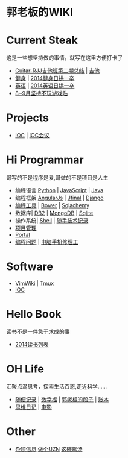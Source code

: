 = 郭老板的WIKI =

= Current Steak = 
这是一些想坚持做的事情，就写在这里方便打卡了
* [[Guitar-RJJ吉他班第二期总结]] | [[吉他]]
* [[健身]] | [[2014健身日拱一卒]]
* [[英语]] | [[2014英语日拱一卒]]
* [[8~9月坚持不玩游戏贴]]

= Projects =
* [[IOC]] | [[IOC会议]]

= Hi Programmar  =
哥写的不是程序是爱,哥做的不是项目是人生
* 编程语言 [[Python]] | [[JavaScript]] | [[Java]]
* 编程框架 [[AngularJs]] | [[Jfinal]] | [[Django]]
* [[编程工具]] | [[Bower]] | [[Sqlachemy]]
* 数据库| [[DB2]] | [[MongoDB]] | [[Sqlite]] 
* 操作系统| [[Shell]] | [[随手技术记录]] 
* [[项目管理]]
* [[Portal]]
* [[编程问题]]  | [[电脑手机修理工]]

= Software =
* [[VimWiki]] | [[Tmux]]
* [[IOC]]
 
= Hello Book =
读书不是一件急于求成的事
* [[2014读书列表]]

= OH Life = 
汇聚点滴思考，探索生活百态,走近科学......
* [[随便记录]] | [[微幸福]] | [[郭老板的段子]] | [[账本]]
* [[思维日记]]  |  [[电影]]

= Other  =
* [[杂项信息]] [[做个UZN]]  [[这碗鸡汤]]
